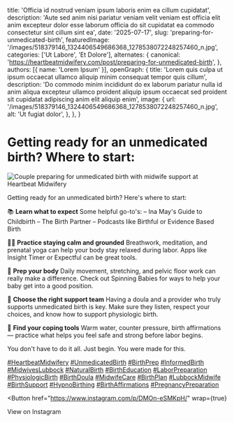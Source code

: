 
  title: 'Officia id nostrud veniam ipsum laboris enim ea cillum cupidatat',
  description: 'Aute sed anim nisi pariatur veniam velit veniam est officia elit anim excepteur dolor esse laborum officia do sit cupidatat ea commodo consectetur sint cillum sint ea',
  date: '2025-07-17',
  slug: 'preparing-for-unmedicated-birth',
  featuredImage: '/images/518379146_1324406549686368_1278538072248257460_n.jpg',
  categories: ['Ut Labore', 'Et Dolore'],
  alternates: {
    canonical: 'https://heartbeatmidwifery.com/post/preparing-for-unmedicated-birth',
  },
  authors: [{ name: 'Lorem Ipsum' }],
  openGraph: {
    title: 'Lorem quis culpa ut ipsum occaecat ullamco aliquip minim consequat tempor quis cillum',
    description: 'Do commodo minim incididunt do ex laborum pariatur nulla id anim aliqua excepteur ullamco proident aliquip ipsum occaecat sed proident sit cupidatat adipiscing anim elit aliquip enim',
    image: {
      url: '/images/518379146_1324406549686368_1278538072248257460_n.jpg',
      alt: 'Ut fugiat dolor',
    },
  },
}

# Getting ready for an unmedicated birth? Where to start:

<Image
  src="/images/518379146_1324406549686368_1278538072248257460_n.jpg"
  size="large"
  wrap={true}
  alt="Couple preparing for unmedicated birth with midwife support at Heartbeat Midwifery"
/>

Getting ready for an unmedicated birth? Here's where to start:

📚 **Learn what to expect** Some helpful go-to's: – Ina May's Guide to Childbirth – The Birth Partner – Podcasts like Birthful or Evidence Based Birth

🧘‍♀️ **Practice staying calm and grounded** Breathwork, meditation, and prenatal yoga can help your body stay relaxed during labor. Apps like Insight Timer or Expectful can be great tools.

🤰 **Prep your body** Daily movement, stretching, and pelvic floor work can really make a difference. Check out Spinning Babies for ways to help your baby get into a good position.

🤝 **Choose the right support team** Having a doula and a provider who truly supports unmedicated birth is key. Make sure they listen, respect your choices, and know how to support physiologic birth.

🧠 **Find your coping tools** Warm water, counter pressure, birth affirmations — practice what helps you feel safe and strong before labor begins.

You don't have to do it all. Just begin. You were made for this.

[#HeartbeatMidwifery](https://www.instagram.com/explore/tags/heartbeatmidwifery/) [#UnmedicatedBirth](https://www.instagram.com/explore/tags/unmedicatedbirth/) [#BirthPrep](https://www.instagram.com/explore/tags/birthprep/) [#InformedBirth](https://www.instagram.com/explore/tags/informedbirth/) [#MidwivesLubbock](https://www.instagram.com/explore/tags/midwiveslubbock/) [#NaturalBirth](https://www.instagram.com/explore/tags/naturalbirth/) [#BirthEducation](https://www.instagram.com/explore/tags/birtheducation/) [#LaborPreparation](https://www.instagram.com/explore/tags/laborpreparation/) [#PhysiologicBirth](https://www.instagram.com/explore/tags/physiologicbirth/) [#BirthDoula](https://www.instagram.com/explore/tags/birthdoula/) [#MidwifeCare](https://www.instagram.com/explore/tags/midwifecare/) [#BirthPlan](https://www.instagram.com/explore/tags/birthplan/) [#LubbockMidwife](https://www.instagram.com/explore/tags/lubbockmidwife/) [#BirthSupport](https://www.instagram.com/explore/tags/birthsupport/) [#HypnoBirthing](https://www.instagram.com/explore/tags/hypnobirthing/) [#BirthAffirmations](https://www.instagram.com/explore/tags/birthaffirmations/) [#PregnancyPreparation](https://www.instagram.com/explore/tags/pregnancypreparation/)

<Button
  href="https://www.instagram.com/p/DMOn-eSMKpH/"
  wrap={true}
>
  View on Instagram
</Button>
